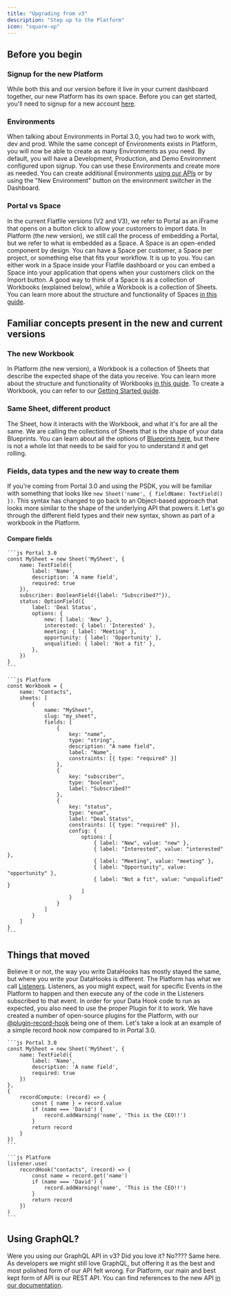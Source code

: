 ```yaml
---
title: "Upgrading from v3"
description: "Step up to the Platform"
icon: "square-up"
---
```


## Before you begin

### Signup for the new Platform

While both this and our version before it live in your current dashboard
together, our new Platform has its own space. Before you can get started, you'll
need to signup for a new account [here](https://flatfile.com/account/sign-up/).

### Environments

When talking about Environments in Portal 3.0, you had two to work with, dev and
prod. While the same concept of Environments exists in Platform, you will now be
able to create as many Environments as you need. By default, you will have a
Development, Production, and Demo Environment configured upon signup. You can
use these Environments and create more as needed. You can create additional
Environments
[using our APIs](https://reference.flatfile.com/api-reference/environments/create-an-environment)
or by using the "New Environment" button on the environment switcher in the
Dashboard.

### Portal vs Space

In the current Flatfile versions (V2 and V3), we refer to Portal as an iFrame
that opens on a button click to allow your customers to import data. In Platform
(the new version), we still call the process of embedding a Portal, but we refer
to what is embedded as a Space. A Space is an open-ended component by design.
You can have a Space per customer, a Space per project, or something else that
fits your workflow. It is up to you. You can either work in a Space inside your
Flatfile dashboard or you can embed a Space into your application that opens
when your customers click on the Import button. A good way to think of a Space
is as a collection of Workbooks (explained below), while a Workbook is a
collection of Sheets. You can learn more about the structure and functionality
of Spaces [in this guide](/learning-center/architecture/spaces).

## Familiar concepts present in the new and current versions

### The new Workbook

In Platform (the new version), a Workbook is a collection of Sheets that
describe the expected shape of the data you receive. You can learn more about
the structure and functionality of Workbooks [in this guide](/learning-center/architecture/workbooks).
To create a Workbook, you can refer to our
[Getting Started guide](/learning-center/tutorials/10min/meet-the-workbook).

### Same Sheet, different product

The Sheet, how it interacts with the Workbook, and what it's for are all the
same. We are calling the collections of Sheets that is the shape of your data
Blueprints. You can learn about all the options of
[Blueprints here](/documentation/blueprint/about), but there is not a whole lot that needs
to be said for you to understand it and get rolling.

### Fields, data types and the new way to create them

If you're coming from Portal 3.0 and using the PSDK, you will be familiar with
something that looks like `new Sheet('name', { fieldName: TextField() })`. This
syntax has changed to go back to an Object-based approach that looks more
similar to the shape of the underlying API that powers it. Let's go through the
different field types and their new syntax, shown as part of a workbook in the
Platform.

#### Compare fields

<CodeGroup>

    ```js Portal 3.0
    const MySheet = new Sheet('MySheet', {
        name: TextField({
            label: 'Name',
            description: 'A name field',
            required: true
        }),
        subscriber: BooleanField({label: "Subscribed?"}),
        status: OptionField({
            label: 'Deal Status',
            options: {
                new: { label: 'New' },
                interested: { label: 'Interested' },
                meeting: { label: 'Meeting' },
                opportunity: { label: 'Opportunity' },
                unqualified: { label: 'Not a fit' },
            },
        })
    }
    ```

    ```js Platform
    const Workbook = {
        name: "Contacts",
        sheets: [
            {
                name: "MySheet",
                slug: "my_sheet",
                fields: [
                    {
                        key: "name",
                        type: "string",
                        description: "A name field",
                        label: "Name",
                        constraints: [{ type: "required" }]
                    },
                    {
                        key: "subscriber",
                        type: "boolean",
                        label: "Subscribed?"
                    },
                    {
                        key: "status",
                        type: "enum",
                        label: "Deal Status",
                        constraints: [{ type: "required" }],
                        config: {
                            options: [
                                { label: "New", value: "new" },
                                { label: "Interested", value: "interested" },
                                { label: "Meeting", value: "meeting" },
                                { label: "Opportunity", value: "opportunity" },
                                { label: "Not a fit", value: "unqualified" }
                            ]
                        }
                    }
                ]
            }
        ]
    }
    ```

</CodeGroup>

## Things that moved

Believe it or not, the way you write DataHooks has mostly stayed the same, but
where you write your DataHooks is different. The Platform has what we call
[Listeners](/learning-center/tutorials/10min/meet-the-listener). Listeners, as you might expect,
wait for specific Events in the Platform to happen and then execute any of the
code in the Listeners subscribed to that event. In order for your Data Hook code
to run as expected, you also need to use the proper Plugin for it to work. We
have created a number of open-source plugins for the Platform, with our
[@plugin-record-hook](https://flatfile.com/plugins/plugin-record-hook) being one
of them. Let's take a look at an example of a simple record hook now compared to
in Portal 3.0.

<CodeGroup>

    ```js Portal 3.0
    const MySheet = new Sheet('MySheet', {
        name: TextField({
            label: 'Name',
            description: 'A name field',
            required: true
        })
    },
    {
        recordCompute: (record) => {
            const { name } = record.value
            if (name === 'David') {
                record.addWarning('name', 'This is the CEO!!')
            }
            return record
        }
    })
    ```

    ```js Platform
    listener.use(
        recordHook("contacts", (record) => {
            const name = record.get('name')
            if (name === 'David') {
                record.addWarning('name', 'This is the CEO!!')
            }
            return record
        })
    )
    ```

</CodeGroup>

## Using GraphQL?

Were you using our GraphQL API in v3? Did you love it? No???? Same here. As
developers we might still love GraphQL, but offering it as the best and most
polished form of our API felt wrong. For Platform, our main and best kept form
of API is our REST API. You can find references to the new API
[in our documentation](https://reference.flatfile.com/).
